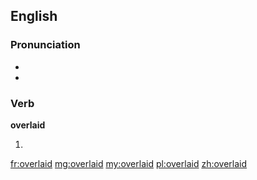 ==English==

===Pronunciation===
* {{IPA|/ˈovəɻleɪd/}}
* {{rhymes|eɪd}}

===Verb===
'''overlaid'''

# {{past of|overlay}}

[[fr:overlaid]]
[[mg:overlaid]]
[[my:overlaid]]
[[pl:overlaid]]
[[zh:overlaid]]